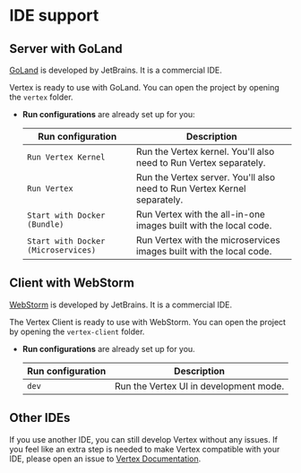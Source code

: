 # IDE support

## Server with GoLand

[GoLand](https://www.jetbrains.com/go/) is developed by JetBrains. It is a commercial IDE.

Vertex is ready to use with GoLand. You can open the project by opening the `vertex` folder.

- **Run configurations** are already set up for you:

    | Run configuration                   | Description                                                              |
    |-------------------------------------|--------------------------------------------------------------------------|
    | `Run Vertex Kernel`                 | Run the Vertex kernel. You'll also need to Run Vertex separately.        |
    | `Run Vertex`                        | Run the Vertex server. You'll also need to Run Vertex Kernel separately. |
    | `Start with Docker (Bundle)`        | Run Vertex with the all-in-one images built with the local code.         |
    | `Start with Docker (Microservices)` | Run Vertex with the microservices images built with the local code.      |

## Client with WebStorm

[WebStorm](https://www.jetbrains.com/webstorm/) is developed by JetBrains. It is a commercial IDE.

The Vertex Client is ready to use with WebStorm. You can open the project by opening the `vertex-client` folder.

- **Run configurations** are already set up for you.

    | Run configuration | Description                            |
    |-------------------|----------------------------------------|
    | `dev`             | Run the Vertex UI in development mode. |

## Other IDEs

If you use another IDE, you can still develop Vertex without any issues.
If you feel like an extra step is needed to make Vertex compatible with your IDE, please open an issue to [Vertex Documentation](https://github.com/vertex-center/docs).
